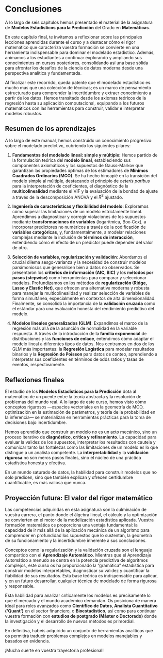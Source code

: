 # Conclusiones {#sec-conclusiones}

A lo largo de seis capítulos hemos presentado el material de la asignatura de **Modelos Estadísticos para la Predicción** del Grado en **Matemáticas**.

En este capítulo final, te invitamos a reflexionar sobre las principales lecciones aprendidas durante el curso y a destacar cómo el rigor matemático que caracteriza vuestra formación se convierte en una herramienta indispensable para dominar el modelado estadístico. Además, animamos a los estudiantes a continuar explorando y ampliando sus conocimientos en cursos posteriores, consolidando así una base sólida para afrontar los desafíos de la ciencia de datos moderna desde una perspectiva analítica y fundamentada.

Al finalizar este recorrido, queda patente que el modelado estadístico es mucho más que una colección de técnicas; es un marco de pensamiento estructurado para comprender la incertidumbre y extraer conocimiento a partir de los datos. Hemos transitado desde los axiomas teóricos de la regresión hasta su aplicación computacional, equipando a los futuros matemáticos con las herramientas para construir, validar e interpretar modelos robustos.

## Resumen de los aprendizajes

A lo largo de este manual, hemos construido un conocimiento progresivo sobre el modelado predictivo, cubriendo los siguientes pilares:

1.  **Fundamentos del modelado lineal: simple y múltiple**: Hemos partido de la formulación teórica del **modelo lineal**, estableciendo sus componentes axiomáticos y los supuestos de Gauss-Markov que garantizan las propiedades óptimas de los estimadores de **Mínimos Cuadrados Ordinarios (MCO)**. Se ha hecho hincapié en la transición del modelo simple al múltiple, destacando el principio de *ceteris paribus* para la interpretación de coeficientes, el diagnóstico de la **multicolinealidad** mediante el VIF y la evaluación de la bondad de ajuste a través de la descomposición ANOVA y el $R^2$ ajustado.

2.  **Ingeniería de características y flexibilidad del modelo**: Exploramos cómo superar las limitaciones de un modelo estrictamente lineal. Aprendimos a diagnosticar y corregir violaciones de los supuestos mediante **transformaciones de variables** (logarítmica, Box-Cox), a incorporar predictores no numéricos a través de la codificación de **variables categóricas**, y, fundamentalmente, a modelar relaciones complejas mediante la inclusión de **términos de interacción**, entendiendo cómo el efecto de un predictor puede depender del valor de otro.

3.  **Selección de variables, regularización y validación**: Abordamos el crucial dilema sesgo-varianza y la necesidad de construir modelos parsimoniosos que generalicen bien a datos no observados. Se presentaron los **criterios de información (AIC, BIC)** y los **métodos por pasos (stepwise)** como herramientas para comparar y seleccionar modelos. Profundizamos en los métodos de **regularización (Ridge, Lasso y Elastic Net)**, que ofrecen una alternativa moderna y robusta para manejar la multicolinealidad y realizar selección de variables de forma simultánea, especialmente en contextos de alta dimensionalidad. Finalmente, se consolidó la importancia de la **validación cruzada** como el estándar para una evaluación honesta del rendimiento predictivo del modelo.

4.  **Modelos lineales generalizados (GLM)**: Expandimos el marco de la regresión más allá de la asunción de normalidad en la variable respuesta. A través de la introducción de la **familia exponencial** de distribuciones y las **funciones de enlace**, entendimos cómo adaptar el modelo lineal a diferentes tipos de datos. Nos centramos en dos de los GLM más importantes: la **Regresión Logística** para modelar resultados binarios y la **Regresión de Poisson** para datos de conteo, aprendiendo a interpretar sus coeficientes en términos de odds ratios y tasas de eventos, respectivamente.

## Reflexiones finales

El estudio de los **Modelos Estadísticos para la Predicción** dota al matemático de un puente entre la teoría abstracta y la resolución de problemas del mundo real. A lo largo de este curso, hemos visto cómo conceptos rigurosos —espacios vectoriales en la geometría de MCO, optimización en la estimación de parámetros, y teoría de la probabilidad en la inferencia— se materializan en herramientas prácticas para la toma de decisiones bajo incertidumbre.

Hemos aprendido que construir un modelo no es un acto mecánico, sino un proceso iterativo de **diagnóstico, crítica y refinamiento**. La capacidad para evaluar la validez de los supuestos, interpretar los resultados con cautela y comunicar tanto las fortalezas como las limitaciones de un modelo es lo que distingue a un analista competente. La **interpretabilidad** y la **validación rigurosa** no son meros pasos finales, sino el núcleo de una práctica estadística honesta y efectiva.

En un mundo saturado de datos, la habilidad para construir modelos que no solo predicen, sino que también explican y ofrecen certidumbre cuantificable, es más valiosa que nunca.

## Proyección futura: El valor del rigor matemático

Las competencias adquiridas en esta asignatura son la culminación de vuestra carrera, el punto donde el álgebra lineal, el cálculo y la optimización se convierten en el motor de la modelización estadística aplicada. Vuestra formación matemática os proporciona una ventaja fundamental: la capacidad de ir más allá de la aplicación mecánica de un algoritmo para comprender en profundidad los supuestos que lo sustentan, la geometría de su funcionamiento y la incertidumbre inherente a sus conclusiones.

Conceptos como la regularización y la validación cruzada son el lenguaje compartido con el **Aprendizaje Automático**. Mientras que el Aprendizaje Automático a menudo se centra en la potencia predictiva de algoritmos complejos, este curso os ha proporcionado la "gramática" estadística para construir modelos interpretables, diagnosticar su validez y cuantificar la fiabilidad de sus resultados. Esta base teórica es indispensable para aplicar, y en un futuro desarrollar, cualquier técnica de modelado de forma rigurosa y responsable.

Esta habilidad para analizar críticamente los modelos es precisamente lo que el mercado y el mundo académico demandan. Os posiciona de manera ideal para roles avanzados como **Científico de Datos**, **Analista Cuantitativo ('Quant')** en el sector financiero, o **Bioestadístico**, así como para continuar vuestra formación con **estudios de postgrado (Máster o Doctorado)** donde la investigación y el desarrollo de nuevos métodos es primordial.

En definitiva, habéis adquirido un conjunto de herramientas analíticas que os permitirá traducir problemas complejos en modelos manejables y basados en evidencia.

¡Mucha suerte en vuestra trayectoria profesional!